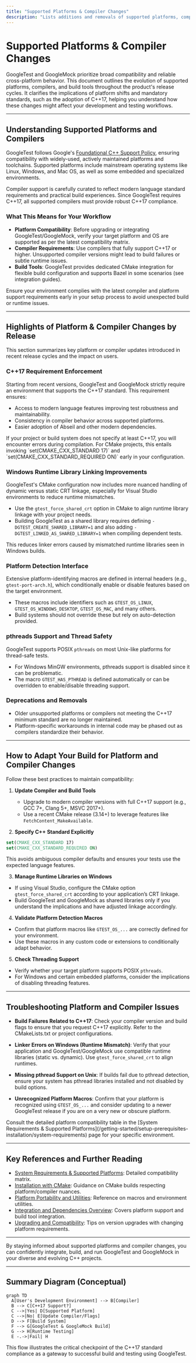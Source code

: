 ```yaml
---
title: "Supported Platforms & Compiler Changes"
description: "Lists additions and removals of supported platforms, compilers, and build tools in each release cycle. Clarifies the impact of platform shifts or standard updates (such as the C++17 requirement) on user workflows."
---
```


# Supported Platforms & Compiler Changes

GoogleTest and GoogleMock prioritize broad compatibility and reliable cross-platform behavior. This document outlines the evolution of supported platforms, compilers, and build tools throughout the product's release cycles. It clarifies the implications of platform shifts and mandatory standards, such as the adoption of C++17, helping you understand how these changes might affect your development and testing workflows.

---

## Understanding Supported Platforms and Compilers

GoogleTest follows Google's [Foundational C++ Support Policy](https://opensource.google/documentation/policies/cplusplus-support), ensuring compatibility with widely-used, actively maintained platforms and toolchains. Supported platforms include mainstream operating systems like Linux, Windows, and Mac OS, as well as some embedded and specialized environments.

Compiler support is carefully curated to reflect modern language standard requirements and practical build experiences. Since GoogleTest requires C++17, all supported compilers must provide robust C++17 compliance.

### What This Means for Your Workflow

- **Platform Compatibility**: Before upgrading or integrating GoogleTest/GoogleMock, verify your target platform and OS are supported as per the latest compatibility matrix.
- **Compiler Requirements**: Use compilers that fully support C++17 or higher. Unsupported compiler versions might lead to build failures or subtle runtime issues.
- **Build Tools**: GoogleTest provides dedicated CMake integration for flexible build configuration and supports Bazel in some scenarios (see integration guides).

<Tip>
Ensure your environment complies with the latest compiler and platform support requirements early in your setup process to avoid unexpected build or runtime issues.
</Tip>

---

## Highlights of Platform & Compiler Changes by Release

This section summarizes key platform or compiler updates introduced in recent release cycles and the impact on users.

### C++17 Requirement Enforcement

Starting from recent versions, GoogleTest and GoogleMock strictly require an environment that supports the C++17 standard. This requirement ensures:

- Access to modern language features improving test robustness and maintainability.
- Consistency in compiler behavior across supported platforms.
- Easier adoption of Abseil and other modern dependencies.

<Check>
If your project or build system does not specify at least C++17, you will encounter errors during compilation. For CMake projects, this entails invoking `set(CMAKE_CXX_STANDARD 17)` and `set(CMAKE_CXX_STANDARD_REQUIRED ON)` early in your configuration.
</Check>

### Windows Runtime Library Linking Improvements

GoogleTest's CMake configuration now includes more nuanced handling of dynamic versus static CRT linkage, especially for Visual Studio environments to reduce runtime mismatches.

- Use the `gtest_force_shared_crt` option in CMake to align runtime library linkage with your project needs.
- Building GoogleTest as a shared library requires defining `-DGTEST_CREATE_SHARED_LIBRARY=1` and also adding `-DGTEST_LINKED_AS_SHARED_LIBRARY=1` when compiling dependent tests.

This reduces linker errors caused by mismatched runtime libraries seen in Windows builds.

### Platform Detection Interface

Extensive platform-identifying macros are defined in internal headers (e.g., `gtest-port-arch.h`), which conditionally enable or disable features based on the target environment.

- These macros include identifiers such as `GTEST_OS_LINUX`, `GTEST_OS_WINDOWS_DESKTOP`, `GTEST_OS_MAC`, and many others.
- Build systems should not override these but rely on auto-detection provided.

### pthreads Support and Thread Safety

GoogleTest supports POSIX `pthreads` on most Unix-like platforms for thread-safe tests.

- For Windows MinGW environments, pthreads support is disabled since it can be problematic.
- The macro `GTEST_HAS_PTHREAD` is defined automatically or can be overridden to enable/disable threading support.

### Deprecations and Removals

- Older unsupported platforms or compilers not meeting the C++17 minimum standard are no longer maintained.
- Platform-specific workarounds in internal code may be phased out as compilers standardize their behavior.

---

## How to Adapt Your Build for Platform and Compiler Changes

Follow these best practices to maintain compatibility:

1. **Update Compiler and Build Tools**
   - Upgrade to modern compiler versions with full C++17 support (e.g., GCC 7+, Clang 5+, MSVC 2017+).
   - Use a recent CMake release (3.14+) to leverage features like `FetchContent_MakeAvailable`.

2. **Specify C++ Standard Explicitly**

```cmake
set(CMAKE_CXX_STANDARD 17)
set(CMAKE_CXX_STANDARD_REQUIRED ON)
```

This avoids ambiguous compiler defaults and ensures your tests use the expected language features.

3. **Manage Runtime Libraries on Windows**

- If using Visual Studio, configure the CMake option `gtest_force_shared_crt` according to your application’s CRT linkage.
- Build GoogleTest and GoogleMock as shared libraries only if you understand the implications and have adjusted linkage accordingly.

4. **Validate Platform Detection Macros**

- Confirm that platform macros like `GTEST_OS_...` are correctly defined for your environment.
- Use these macros in any custom code or extensions to conditionally adapt behavior.

5. **Check Threading Support**

- Verify whether your target platform supports POSIX `pthreads`.
- For Windows and certain embedded platforms, consider the implications of disabling threading features.

---

## Troubleshooting Platform and Compiler Issues

- **Build Failures Related to C++17**: Check your compiler version and build flags to ensure that you request C++17 explicitly. Refer to the CMakeLists.txt or project configurations.

- **Linker Errors on Windows (Runtime Mismatch)**: Verify that your application and GoogleTest/GoogleMock use compatible runtime libraries (static vs. dynamic). Use `gtest_force_shared_crt` to align runtimes.

- **Missing pthread Support on Unix**: If builds fail due to pthread detection, ensure your system has pthread libraries installed and not disabled by build options.

- **Unrecognized Platform Macros**: Confirm that your platform is recognized using `GTEST_OS_...` and consider updating to a newer GoogleTest release if you are on a very new or obscure platform.

<Tip>
Consult the detailed platform compatibility table in the [System Requirements & Supported Platforms](/getting-started/setup-prerequisites-installation/system-requirements) page for your specific environment.
</Tip>

---

## Key References and Further Reading

- [System Requirements & Supported Platforms](/getting-started/setup-prerequisites-installation/system-requirements): Detailed compatibility matrix.
- [Installation with CMake](/getting-started/setup-prerequisites-installation/installation-cmake): Guidance on CMake builds respecting platform/compiler nuances.
- [Platform Portability and Utilities](/api-reference/platform-integration-utils/platform-portability): Reference on macros and environment utilities.
- [Integration and Dependencies Overview](/overview/architecture-and-integration/integration-and-dependencies): Covers platform support and build tool integration.
- [Upgrading and Compatibility](/faq/getting-started-questions/migration-and-updates): Tips on version upgrades with changing platform requirements.

---

By staying informed about supported platforms and compiler changes, you can confidently integrate, build, and run GoogleTest and GoogleMock in your diverse and evolving C++ projects.

---

## Summary Diagram (Conceptual)

```mermaid
graph TD
  A[User's Development Environment] --> B[Compiler]
  B --> C[C++17 Support?]
  C -->|Yes| D[Supported Platform]
  C -->|No| E[Update Compiler/Flags]
  D --> F[Build System]
  F --> G[GoogleTest & GoogleMock Build]
  G --> H[Runtime Testing]
  E -.->|Fail| H
```

This flow illustrates the critical checkpoint of the C++17 standard compliance as a gateway to successful build and testing using GoogleTest.

